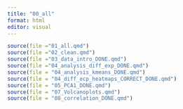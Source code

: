 ```yaml
---
title: "00_all"
format: html
editor: visual
---
```


```r
source(file ="01_all.qmd")
source(file ="02_clean.qmd")
source(file ="03_data_intro_DONE.qmd")
source(file ="04_analysis_diff_exp_DONE.qmd")
source(file = "04_analysis_kmeans_DONE.qmd")
source(file = "04_diff_ecp_heatmaps_CORRECT_DONE.qmd")
source(file = "05_PCA1_DONE.qmd")
source(file = "07_Volcanoplots.qmd")
source(file = "08_correlation_DONE.qmd")



```
